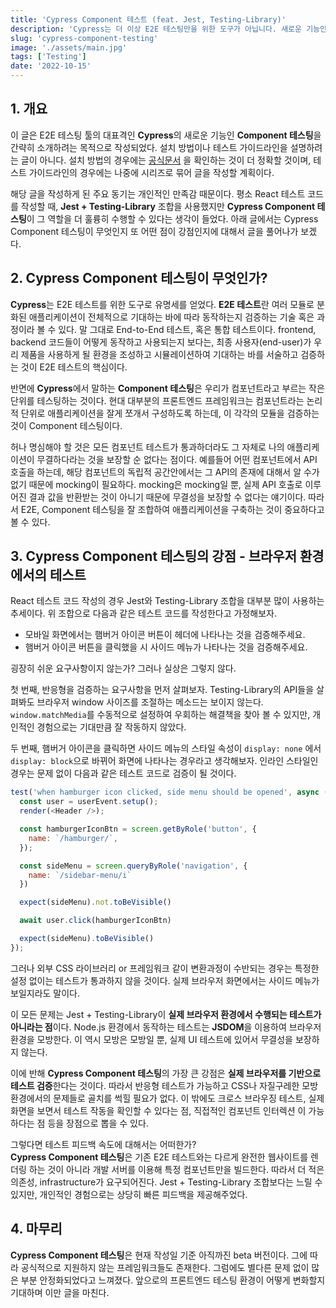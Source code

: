 ```yaml
---
title: 'Cypress Component 테스트 (feat. Jest, Testing-Library)'
description: 'Cypress는 더 이상 E2E 테스팅만을 위한 도구가 아닙니다. 새로운 기능인 Component 테스팅에 대해 알아봅니다.'
slug: 'cypress-component-testing'
image: './assets/main.jpg'
tags: ['Testing']
date: '2022-10-15'
---
```


## 1. 개요

이 글은 E2E 테스팅 툴의 대표격인 **Cypress**의 새로운 기능인 **Component 테스팅**을 간략히 소개하려는 목적으로 작성되었다.
설치 방법이나 테스트 가이드라인을 설명하려는 글이 아니다. 
설치 방법의 경우에는 [공식문서](https://docs.cypress.io/guides/component-testing/writing-your-first-component-test)
을 확인하는 것이 더 정확할 것이며, 테스트 가이드라인의 경우에는 나중에 시리즈로 묶어 글을 작성할 계획이다.

해당 글을 작성하게 된 주요 동기는 개인적인 만족감 때문이다. 
평소 React 테스트 코드를 작성할 때, 
**Jest + Testing-Library** 조합을 사용했지만 **Cypress Component 테스팅**이 그 역할을 더 훌륭히 수행할 수 있다는 생각이 들었다. 
아래 글에서는 Cypress Component 테스팅이 무엇인지 또 어떤 점이 강점인지에 대해서 글을 풀어나가 보겠다.

## 2. Cypress Component 테스팅이 무엇인가?

**Cypress**는 E2E 테스트를 위한 도구로 유명세를 얻었다. 
**E2E 테스트**란 여러 모듈로 분화된 애플리케이션이 전체적으로 기대하는 바에 따라 동작하는지 검증하는 
기술 혹은 과정이라 볼 수 있다. 말 그대로 End-to-End 테스트, 혹은 통합 테스트이다.
frontend, backend 코드들이 어떻게 동작하고 사용되는지 보다는,
최종 사용자(end-user)가 우리 제품을 사용하게 될 환경을 조성하고 시뮬레이션하여
기대하는 바를 서술하고 검증하는 것이 E2E 테스트의 핵심이다.

반면에 **Cypress**에서 말하는 **Component 테스팅**은 우리가 컴포넌트라고 부르는 작은 단위를 테스팅하는 것이다.
현대 대부분의 프론트엔드 프레임워크는 컴포넌트라는 논리적 단위로 애플리케이션을 잘게 쪼개서 구성하도록 하는데,
이 각각의 모듈을 검증하는 것이 Component 테스팅이다.

허나 명심해야 할 것은 모든 컴포넌트 테스트가 통과하더라도 그 자체로 나의 애플리케이션이 무결하다라는 것을
보장할 순 없다는 점이다. 예를들어 어떤 컴포넌트에서 API 호출을 하는데, 해당 컴포넌트의 독립적
공간안에서는 그 API의 존재에 대해서 알 수가 없기 때문에 mocking이 필요하다.
mocking은 mocking일 뿐, 실제 API 호출로 이루어진 결과 값을 반환받는 것이 아니기 때문에 무결성을 보장할 수 없다는
얘기이다. 따라서 E2E, Component 테스팅을 잘 조합하여 애플리케이션을 구축하는 것이 중요하다고 볼 수 있다.

## 3. Cypress Component 테스팅의 강점 - 브라우저 환경에서의 테스트

React 테스트 코드 작성의 경우 Jest와 Testing-Library 조합을 대부분 많이 사용하는 추세이다. 
위 조합으로 다음과 같은 테스트 코드를 작성한다고 가정해보자.

- 모바일 화면에서는 햄버거 아이콘 버튼이 헤더에 나타나는 것을 검증해주세요.
- 햄버거 아이콘 버튼을 클릭했을 시 사이드 메뉴가 나타나는 것을 검증해주세요.

굉장히 쉬운 요구사항이지 않는가? 그러나 실상은 그렇지 않다.

첫 번째, 반응형을 검증하는 요구사항을 먼저 살펴보자. Testing-Library의 API들을 살펴봐도 브라우저 window 사이즈를
조절하는 메소드는 보이지 않는다. `window.matchMedia`를 수동적으로 설정하여 우회하는 해결책을 
찾아 볼 수 있지만, 개인적인 경험으로는 기대만큼 잘 작동하지 않았다.

두 번째, 햄버거 아이콘을 클릭하면 사이드 메뉴의 스타일 속성이 `display: none` 에서 `display: block`으로 바뀌어
화면에 나타나는 경우라고 생각해보자. 인라인 스타일인 경우는 문제 없이 다음과 같은 테스트 코드로 검증이 될 것이다. 


```js
test('when hamburger icon clicked, side menu should be opened', async () => {
  const user = userEvent.setup();
  render(<Header />);

  const hamburgerIconBtn = screen.getByRole('button', {
    name: `/hamburger/`,
  });

  const sideMenu = screen.queryByRole('navigation', {
    name: `/sidebar-menu/i`
  })

  expect(sideMenu).not.toBeVisible()

  await user.click(hamburgerIconBtn)

  expect(sideMenu).toBeVisible()
});
```

그러나 외부 CSS 라이브러리 or 프레임워크 같이 변환과정이 수반되는 경우는 
특정한 설정 없이는 테스트가 통과하지 않을 것이다. 실제 브라우저 화면에서는 사이드 메뉴가 보일지라도 말이다.

이 모든 문제는 Jest + Testing-Library이 **실제 브라우저 환경에서 수행되는 테스트가 아니라는 점**이다.
Node.js 환경에서 동작하는 테스트는 **JSDOM**을 이용하여 브라우저 환경을 모방한다.
이 역시 모방은 모방일 뿐, 실제 UI 테스트에 있어서 무결성을 보장하지 않는다.

이에 반해 **Cypress Component 테스팅**의 가장 큰 강점은 **실제 브라우저를 기반으로 테스트 검증**한다는 것이다. 
따라서 반응형 테스트가 가능하고 CSS나 자질구레한 모방 환경에서의 문제들로 골치를 썩힐 필요가 없다.
이 밖에도 크로스 브라우징 테스트, 실제 화면을 보면서 테스트 작동을 확인할 수 있다는 점, 직접적인 컴포넌트 인터렉션
이 가능하다는 점 등을 장점으로 뽑을 수 있다.

그렇다면 테스트 피드백 속도에 대해서는 어떠한가?  
**Cypress Component 테스팅**은 기존 E2E 테스트와는 다르게 
완전한 웹사이트를 렌더링 하는 것이 아니라 개발 서버를 이용해 특정 컴포넌트만을 빌드한다. 따라서 더 적은 의존성,
infrastructure가 요구되어진다. Jest + Testing-Library 조합보다는 느릴 수 있지만, 개인적인 경험으로는 상당히 
빠른 피드백을 제공해주었다.

## 4. 마무리

**Cypress Component 테스팅**은 현재 작성일 기준 아직까진 beta 버전이다. 그에 따라 공식적으로 지원하지 않는 프레임워크들도 존재한다.
그럼에도 별다른 문제 없이 많은 부분 안정화되었다고 느껴졌다. 앞으로의 프론트엔드 테스팅 환경이 어떻게 변화할지 기대하며 이만 글을 마친다.


